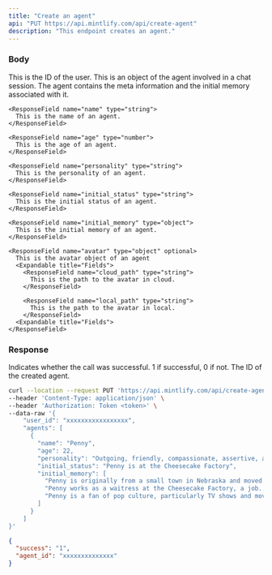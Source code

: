 ```yaml
---
title: "Create an agent"
api: "PUT https://api.mintlify.com/api/create-agent"
description: "This endpoint creates an agent."
---
```


### Body

<ParamField body="user_id" type="str">
  This is the ID of the user.
</ParamField>

<ParamField body="agent" type="object">
  This is an object of the agent involved in a chat
  session. The agent contains the meta information and the initial
  memory associated with it.

  <Expandable title="Fields">
  
    <ResponseField name="name" type="string">
      This is the name of an agent.
    </ResponseField>

    <ResponseField name="age" type="number">
      This is the age of an agent.
    </ResponseField>

    <ResponseField name="personality" type="string">
      This is the personality of an agent.
    </ResponseField>

    <ResponseField name="initial_status" type="string">
      This is the initial status of an agent.
    </ResponseField>

    <ResponseField name="initial_memory" type="object">
      This is the initial memory of an agent.
    </ResponseField>

    <ResponseField name="avatar" type="object" optional>
      This is the avatar object of an agent
      <Expandable title="Fields">
        <ResponseField name="cloud_path" type="string">
          This is the path to the avatar in cloud.
        </ResponseField>

        <ResponseField name="local_path" type="string">
          This is the path to the avatar in local.
        </ResponseField>
      <Expandable title="Fields">
    </ResponseField>

  </Expandable>

</ParamField>

### Response

<ResponseField name="success" type="number">
  Indicates whether the call was successful. 1 if successful, 0 if not.
</ResponseField>

<ResponseField name="agent_id" type="string">
  The ID of the created agent.
</ResponseField>

<RequestExample>

```bash Example Request
curl --location --request PUT 'https://api.mintlify.com/api/create-agent' \
--header 'Content-Type: application/json' \
--header 'Authorization: Token <token>' \
--data-raw '{
    "user_id": "xxxxxxxxxxxxxxxxx",
    "agents": [
      {
        "name": "Penny",
        "age": 22,
        "personality": "Outgoing, friendly, compassionate, assertive, and determined",
        "initial_status": "Penny is at the Cheesecake Factory",
        "initial_memory": [
          "Penny is originally from a small town in Nebraska and moved....",
          "Penny works as a waitress at the Cheesecake Factory, a job...",
          "Penny is a fan of pop culture, particularly TV shows and movies..."
        ]
      }
    ]
}'
```

</RequestExample>

<ResponseExample>

```json Response
{
  "success": "1",
  "agent_id": "xxxxxxxxxxxxxx"
}
```

</ResponseExample>
